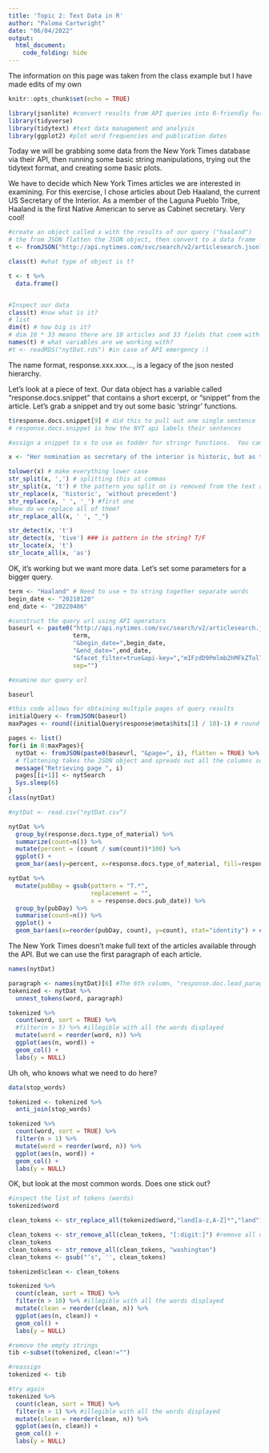```yaml
---
title: 'Topic 2: Text Data in R'
author: "Paloma Cartwright"
date: "06/04/2022"
output: 
  html_document:
    code_folding: hide
---
```


The information on this page was taken from the class example but I have made edits of my own

```r
knitr::opts_chunk$set(echo = TRUE)

library(jsonlite) #convert results from API queries into R-friendly formats 
library(tidyverse) 
library(tidytext) #text data management and analysis
library(ggplot2) #plot word frequencies and publication dates

```

Today we will be grabbing some data from the New York Times database via their API, then running some basic string manipulations, trying out the tidytext format, and creating some basic plots.


We have to decide which New York Times articles we are interested in examining. For this exercise, I chose articles about Deb Haaland, the current US Secretary of the Interior. As a member of the Laguna Pueblo Tribe, Haaland is the first Native American to serve as Cabinet secretary. Very cool!

```r
#create an object called x with the results of our query ("haaland")
# the from JSON flatten the JSON object, then convert to a data frame
t <- fromJSON("http://api.nytimes.com/svc/search/v2/articlesearch.json?q=haaland&api-key=mIFzdD9Pmlmb2hMFkZTol7ObtrmKYlQp", flatten = TRUE) #the string following "key=" is your API key 

class(t) #what type of object is t?

t <- t %>% 
  data.frame()


#Inspect our data
class(t) #now what is it?
# list 
dim(t) # how big is it? 
# dim 10 * 33 means there are 10 articles and 33 fields that coem with each of those objects. 
names(t) # what variables are we working with?
#t <- readRDS("nytDat.rds") #in case of API emergency :)
```

The name format, response.xxx.xxx…, is a legacy of the json nested hierarchy.

Let’s look at a piece of text. Our data object has a variable called “response.docs.snippet” that contains a short excerpt, or “snippet” from the article. Let’s grab a snippet and try out some basic ‘stringr’ functions.

```r
t$response.docs.snippet[9] # did this to pull out one single sentence
# response.docs.snippet is how the NYT api labels their sentences 

#assign a snippet to x to use as fodder for stringr functions.  You can follow along using the sentence on the next line.

x <- "Her nomination as secretary of the interior is historic, but as the first Native cabinet member, she would have to strike a delicate balance." 

tolower(x) # make everything lower case 
str_split(x, ',') # splitting this at commas
str_split(x, 't') # the pattern you split on is removed from the text as you split it up
str_replace(x, 'historic', 'without precedent')
str_replace(x, ' ', '_') #first one
#how do we replace all of them?
str_replace_all(x, ' ', "_")

str_detect(x, 't') 
str_detect(x, 'tive') ### is pattern in the string? T/F
str_locate(x, 't') 
str_locate_all(x, 'as')
```

OK, it’s working but we want more data. Let’s set some parameters for a bigger query. 

```r
term <- "Haaland" # Need to use + to string together separate words
begin_date <- "20210120"
end_date <- "20220406"

#construct the query url using API operators
baseurl <- paste0("http://api.nytimes.com/svc/search/v2/articlesearch.json?q=",
                  term,
                  "&begin_date=",begin_date,
                  "&end_date=",end_date,
                  "&facet_filter=true&api-key=","mIFzdD9Pmlmb2hMFkZTol7ObtrmKYlQp", 
                  sep="")

#examine our query url

baseurl

#this code allows for obtaining multiple pages of query results 
initialQuery <- fromJSON(baseurl)
maxPages <- round((initialQuery$response$meta$hits[1] / 10)-1) # round without the , and number means no decimal places. it is the same as round(value, 0)

pages <- list()
for(i in 0:maxPages){
  nytDat <- fromJSON(paste0(baseurl, "&page=", i), flatten = TRUE) %>% data.frame() 
  # flattening takes the JSON object and spreads out all the columns so its not a list of columns in a bigger column 
  message("Retrieving page ", i)
  pages[[i+1]] <- nytSearch 
  Sys.sleep(6) 
}
class(nytDat)

#nytDat <- read.csv("nytDat.csv") 

nytDat %>% 
  group_by(response.docs.type_of_material) %>%
  summarize(count=n()) %>%
  mutate(percent = (count / sum(count))*100) %>%
  ggplot() +
  geom_bar(aes(y=percent, x=response.docs.type_of_material, fill=response.docs.type_of_material), stat = "identity") + coord_flip()

```

```r
nytDat %>% 
  mutate(pubDay = gsub(pattern = "T.*", 
                       replacement = "", 
                       x = response.docs.pub_date)) %>%
  group_by(pubDay) %>%
  summarise(count=n()) %>% 
  ggplot() +
  geom_bar(aes(x=reorder(pubDay, count), y=count), stat="identity") + coord_flip()


```
The New York Times doesn’t make full text of the articles available through the API. But we can use the first paragraph of each article.

```r
names(nytDat)
```

```r
paragraph <- names(nytDat)[6] #The 6th column, "response.doc.lead_paragraph", is the one we want here.  
tokenized <- nytDat %>%
  unnest_tokens(word, paragraph)

tokenized %>%
  count(word, sort = TRUE) %>%
  #filter(n > 5) %>% #illegible with all the words displayed
  mutate(word = reorder(word, n)) %>%
  ggplot(aes(n, word)) +
  geom_col() +
  labs(y = NULL)
```

Uh oh, who knows what we need to do here?

```r
data(stop_words)

tokenized <- tokenized %>%
  anti_join(stop_words)

tokenized %>%
  count(word, sort = TRUE) %>%
  filter(n > 1) %>%
  mutate(word = reorder(word, n)) %>%
  ggplot(aes(n, word)) +
  geom_col() +
  labs(y = NULL)
```


OK, but look at the most common words. Does one stick out?

```r
#inspect the list of tokens (words)
tokenized$word

clean_tokens <- str_replace_all(tokenized$word,"land[a-z,A-Z]*","land") #stem tribe words

clean_tokens <- str_remove_all(clean_tokens, "[:digit:]") #remove all numbers
clean_tokens
clean_tokens <- str_remove_all(clean_tokens, "washington")
clean_tokens <- gsub("’s", '', clean_tokens)

tokenized$clean <- clean_tokens

tokenized %>%
  count(clean, sort = TRUE) %>%
  filter(n > 10) %>% #illegible with all the words displayed
  mutate(clean = reorder(clean, n)) %>%
  ggplot(aes(n, clean)) +
  geom_col() +
  labs(y = NULL)

#remove the empty strings
tib <-subset(tokenized, clean!="")

#reassign
tokenized <- tib

#try again
tokenized %>%
  count(clean, sort = TRUE) %>%
  filter(n > 1) %>% #illegible with all the words displayed
  mutate(clean = reorder(clean, n)) %>%
  ggplot(aes(n, clean)) +
  geom_col() +
  labs(y = NULL)
```




